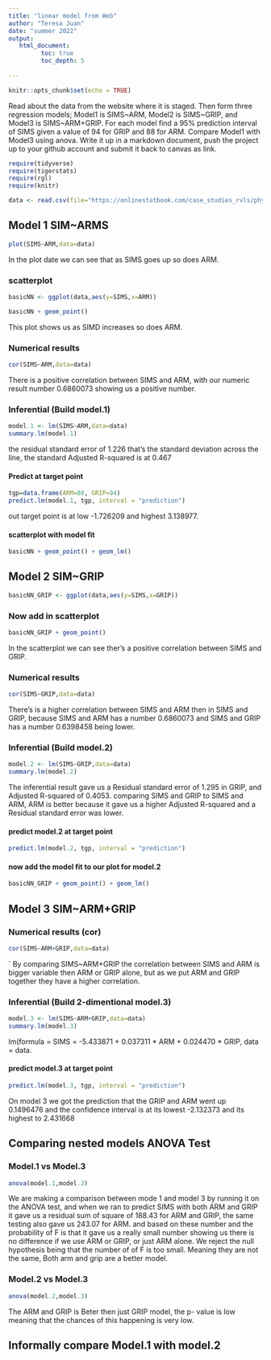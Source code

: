 ```yaml
---
title: "linear model from Web"
author: "Teresa Juan"
date: "summer 2022"
output:
   html_document:
         toc: true
         toc_depth: 5
        
---
```


```r
knitr::opts_chunk$set(echo = TRUE)
```

Read about the data from the website where it is staged.  Then form three regression models; Model1 is SIMS~ARM, Model2 is SIMS~GRIP, and Model3 is SIMS~ARM+GRIP. For each model find a 95% prediction interval of SIMS given a value of 94  for GRIP and 88 for ARM. Compare Model1 with Model3 using anova. Write it up in a markdown document, push the project up to your github account and submit it back to canvas as link. 

 


```r
require(tidyverse)
require(tigerstats)
require(rgl)
require(knitr)

```

```r
data <- read.csv(file="https://onlinestatbook.com/case_studies_rvls/physical_strength/data.txt",sep="",header=TRUE)  

```

## Model 1 SIM~ARMS

```r
plot(SIMS~ARM,data=data)
```

In the plot date we can see that as SIMS goes up so does ARM.

### scatterplot

```r
basicNN <- ggplot(data,aes(y=SIMS,x=ARM))
```
```r
basicNN + geom_point()
```

This plot shows  us as SIMD increases  so does ARM.


### Numerical results

```r
cor(SIMS~ARM,data=data)
```

There is a positive correlation between SIMS and ARM, with our numeric result number 0.6860073 showing us a positive  number.

### Inferential  (Build model.1)

```r
model.1 <- lm(SIMS~ARM,data=data)
summary.lm(model.1)
```
the residual standard error of 1.226 that’s  the standard deviation across the line, the standard Adjusted R-squared is at  0.467

#### Predict at target point

```r
tgp=data.frame(ARM=88, GRIP=94)
predict.lm(model.1, tgp, interval = "prediction")
```

out target point is at low -1.726209 and highest 3.138977.

#### scatterplot with model fit
 

```r
basicNN + geom_point() + geom_lm()
```


## Model 2 SIM~GRIP

```r
basicNN_GRIP <- ggplot(data,aes(y=SIMS,x=GRIP))
```

### Now add in scatterplot

```r
basicNN_GRIP + geom_point()
```

In the scatterplot  we can see ther’s  a positive  correlation between SIMS and GRIP. 

### Numerical results 

```r
cor(SIMS~GRIP,data=data)
```

There’s  is a higher  correlation between SIMS and ARM then in SIMS and GRIP, because SIMS and ARM has a number 0.6860073 and SIMS and GRIP has a number 0.6398458 being lower.

### Inferential  (Build model.2)

```r
model.2 <- lm(SIMS~GRIP,data=data)
summary.lm(model.2)
```
The inferential result gave us a Residual standard error of 1.295 in GRIP, and Adjusted R-squared of 0.4053. comparing SIMS and GRIP to SIMS and ARM, ARM is better because it gave us a higher Adjusted R-squared and a  Residual standard error was lower.

#### predict model.2 at target point

```r
predict.lm(model.2, tgp, interval = "prediction")
```



#### now add the model fit to our plot for model.2

```r
basicNN_GRIP + geom_point() + geom_lm()
```
  


## Model 3 SIM~ARM+GRIP


### Numerical results (cor)

```r
cor(SIMS~ARM+GRIP,data=data)
```
`
By comparing SIMS~ARM+GRIP the correlation between SIMS and ARM  is bigger variable then ARM or GRIP alone, but as we put  ARM and GRIP together  they have a higher  correlation.
  
### Inferential  (Build 2-dimentional model.3)

```r
model.3 <- lm(SIMS~ARM+GRIP,data=data)
summary.lm(model.3)
```

lm(formula = SIMS = -5.433871 + 0.037311 * ARM  + 0.024470 * GRIP, data = data.


#### predict model.3 at target point
```r
predict.lm(model.3, tgp, interval = "prediction")
```
  
On model 3 we got the prediction that the GRIP and ARM went up 0.1496476 and the confidence interval is at its lowest -2.132373 and its highest to 2.431668

## Comparing nested models ANOVA Test


### Model.1 vs Model.3

```r
anova(model.1,model.3)
```

We are making a comparison between mode 1 and model 3 by running  it on the ANOVA test, and when we ran to predict SIMS with both ARM and GRIP it gave us a residual sum of square of 188.43 for ARM and GRIP, the same testing also gave us 243.07 for ARM. and based on these number and the probability of F is that it gave us a really small number showing us there is no difference if we use ARM or GRIP, or just ARM alone. We reject the null hypothesis being that the number of of F is too small. Meaning they are not the same, Both arm and grip are a better model.


### Model.2 vs Model.3

```r
anova(model.2,model.3)
```

The ARM and GRIP is Beter then just GRIP model, the p- value is low meaning that the chances of this happening is very low.



## Informally compare Model.1 with model.2

